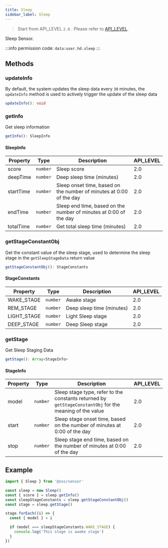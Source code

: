 ```yaml
---
title: Sleep
sidebar_label: Sleep
---
```


> Start from API_LEVEL `2.0` . Please refer to [API_LEVEL](../../../../guides/framework/device/compatibility.md).

Sleep Sensor.

:::info
permission code: `data:user.hd.sleep`
:::

## Methods

### updateInfo

By default, the system updates the sleep data every `30` minutes, the `updateInfo` method is used to actively trigger the update of the sleep data

```ts
updateInfo(): void
```

### getInfo

Get sleep information

```ts
getInfo(): SleepInfo
```

#### SleepInfo

| Property  | Type                | Description                                                         | API_LEVEL |
| --------- | ------------------- | ------------------------------------------------------------------- | --------- |
| score     | <code>number</code> | Sleep score                                                         | 2.0       |
| deepTime  | <code>number</code> | Deep sleep time (minutes)                                           | 2.0       |
| startTime | <code>number</code> | Sleep onset time, based on the number of minutes at 0:00 of the day | 2.0       |
| endTime   | <code>number</code> | Sleep end time, based on the number of minutes at 0:00 of the day   | 2.0       |
| totalTime | <code>number</code> | Get total sleep time (minutes)                                      | 2.0       |

### getStageConstantObj

Get the constant value of the sleep stage, used to determine the sleep stage in the `getSleepStageData` return value

```ts
getStageConstantObj(): StageConstants
```

#### StageConstants

| Property    | Type                | Description               | API_LEVEL |
| ----------- | ------------------- | ------------------------- | --------- |
| WAKE_STAGE  | <code>number</code> | Awake stage               | 2.0       |
| REM_STAGE   | <code>number</code> | Deep sleep time (minutes) | 2.0       |
| LIGHT_STAGE | <code>number</code> | Light Sleep stage         | 2.0       |
| DEEP_STAGE  | <code>number</code> | Deep Sleep stage          | 2.0       |

### getStage

Get Sleep Staging Data

```ts
getStage(): Array<StageInfo>
```

#### StageInfo

| Property | Type                | Description                                                                                             | API_LEVEL |
| -------- | ------------------- | ------------------------------------------------------------------------------------------------------- | --------- |
| model    | <code>number</code> | Sleep stage type, refer to the constants returned by `getStageConstantObj` for the meaning of the value | 2.0       |
| start    | <code>number</code> | Sleep stage onset time, based on the number of minutes at 0:00 of the day                               | 2.0       |
| stop     | <code>number</code> | Sleep stage end time, based on the number of minutes at 0:00 of the day                                 | 2.0       |

## Example

```js
import { Sleep } from '@zos/sensor'

const sleep = new Sleep()
const { score } = sleep.getInfo()
const sleepStageConstants = sleep.getStageConstantObj()
const stage = sleep.getStage()

stage.forEach((i) => {
  const { model } = i

  if (model === sleepStageConstants.WAKE_STAGE) {
    console.log('This stage is awake stage')
  }
})
```
